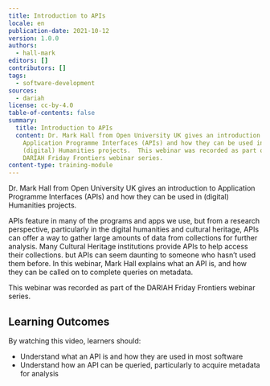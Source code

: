 ```yaml
---
title: Introduction to APIs
locale: en
publication-date: 2021-10-12
version: 1.0.0
authors:
  - hall-mark
editors: []
contributors: []
tags:
  - software-development
sources:
  - dariah
license: cc-by-4.0
table-of-contents: false
summary:
  title: Introduction to APIs
  content: Dr. Mark Hall from Open University UK gives an introduction to
    Application Programme Interfaces (APIs) and how they can be used in
    (digital) Humanities projects.  This webinar was recorded as part of the
    DARIAH Friday Frontiers webinar series.
content-type: training-module
---
```

Dr. Mark Hall from Open University UK gives an introduction to Application Programme Interfaces (APIs) and how they can be used in (digital) Humanities projects.

APIs feature in many of the programs and apps we use, but from a research perspective, particularly in the digital humanities and cultural heritage, APIs can offer a way to gather large amounts of data from collections for further analysis. Many Cultural Heritage institutions provide APIs to help access their collections. but APIs can seem daunting to someone who hasn’t used them before. In this webinar, Mark Hall explains what an API is, and how they can be called on to complete queries on metadata.

This webinar was recorded as part of the DARIAH Friday Frontiers webinar series.

## Learning Outcomes

By watching this video, learners should:

* Understand what an API is and how they are used in most software
* Understand how an API can be queried, particularly to acquire metadata for analysis

<VideoCard provider="youtube" id="ifTYfDF6pUI" title="Introduction to APIs" subtitle="Click here to view" image="images/intro-to-apis-image.png" />
